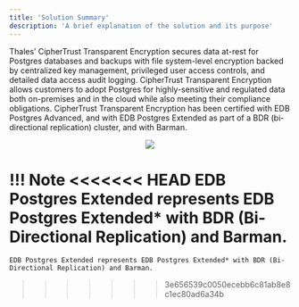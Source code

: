 ```yaml
---
title: 'Solution Summary'
description: 'A brief explanation of the solution and its purpose'
---
```



Thales’ CipherTrust Transparent Encryption secures data at-rest for Postgres databases and backups
with file system-level encryption backed by centralized key management, privileged user access controls, and
detailed data access audit logging. CipherTrust Transparent Encryption allows customers to adopt Postgres
for highly-sensitive and regulated data both on-premises and in the cloud while also meeting their compliance
obligations. CipherTrust Transparent Encryption has been certified with EDB Postgres Advanced,
and with EDB Postgres Extended as part of a BDR (bi-directional replication) cluster, and with Barman.

<p align="center">
  <img  src="Images/SolutionSummary.jpg.png">
</p>



!!! Note
<<<<<<< HEAD
    EDB Postgres Extended represents EDB Postgres Extended* with BDR (Bi-Directional Replication) and Barman.
=======
    EDB Postgres Extended represents EDB Postgres Extended* with BDR (Bi-Directional Replication) and Barman.
>>>>>>> 3e656539c0050ecebb6c81ab8e8c1ec80ad6a34b
